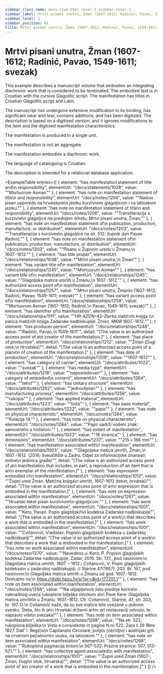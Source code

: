 ```yaml
---
sidebar_class_name: menu-item-html-level-1 sidebar-level-1
sidebar_label: Mrtvi pisani unutra, Žman (1607-1612; Radinić, Pavao, 1549-1611; svezak)
sidebar_level: 1
sidebar_position: 61
title: Mrtvi pisani unutra, Žman (1607-1612; Radinić, Pavao, 1549-1611; svezak)
---
```


# Mrtvi pisani unutra, Žman (1607-1612; Radinić, Pavao, 1549-1611; svezak)

This example describes a manuscript volume that embodies an integrating diachronic
              work that is considered to be terminated. The embodied text is in Croatian with the
              cursive Glagolitic script. The manifestation has titles in Croatian Glagolitic script
              and Latin.

The manuscript has undergone extensive modification to its binding, has significant
              wear and tear, contains additions, and has been digitized. The description is based on
              a digitised version, and it ignores modifications to the item and the digitised
              manifestation characteristics.

The manifestation is produced in a single unit.

The manifestation is not an aggregate.

The manifestation embodies a diachronic work.

The language of cataloguing is Croatian.

The description is intended for a relational database application.

<ExampleTable
  entries={[
    {
      element: "has manifestation statement of title and\n                    responsibility",
      elementUrl: "/docs/statements/1028",
      value: "\"Mortuorum Asman\""
    },
    {
      element: "has note on manifestation statement of title\n                    and responsibility",
      elementUrl: "/docs/notes/1206",
      value: "\"Naslov pisan usporedo na hrvatskom\n                  jeziku kurzivnom glagoljicom i na latinskom jeziku.\""
    },
    {
      element: "has note on manifestation statement of title\n                    and responsibility",
      elementUrl: "/docs/notes/1206",
      value: "\"Transliteracija s kurzivne\n                  glagoljice na prednjem omotu: Mrtvi pisani unutra, Žman.\""
    },
    {
      element: "has note on manifestation statement of\n                    publication, production, manufacture, or distribution",
      elementUrl: "/docs/notes/1203",
      value: "\"Transliteracija s kurzivne\n                  glagoljice na str. 512: župnik don Pavao Radinić.\""
    },
    {
      element: "has note on manifestation statement of\n                    publication, production, manufacture, or distribution",
      elementUrl: "/docs/notes/1203",
      value: "\"Pisano u Župnom uredu u Žmanu,\n                  1607.-1612.\""
    },
    {
      element: "has title proper",
      elementUrl: "/docs/relationships/1038",
      value: "\"Mrtvi pisani unutra,\n                  Žman\""
    },
    {
      element: "has variant title of\n                    manifestation",
      elementUrl: "/docs/relationships/1245",
      value: "\"Mortuorum Asman\""
    },
    {
      element: "has variant title of\n                    manifestation",
      elementUrl: "/docs/relationships/1245",
      value: "\"Glagoljska matica umrlih u Žmanu,\n                  1607.-1612.\""
    },
    {
      element: "has authorized access point of\n                    manifestation",
      elementUrl: "/docs/relationships/1257",
      value: "\"Mrtvi pisani unutra, Žman\n                  (1607-1612; Radinić, Pavao, 1549-1611; svezak)\""
    },
    {
      element: "has variant access point of\n                    manifestation",
      elementUrl: "/docs/relationships/1258",
      value: "\"Mortuorum Asman (1607-1612; Radinić,\n                  Pavao, 1549-1611; svezak)\""
    },
    {
      element: "has identifier of\n                  manifestation",
      elementUrl: "/docs/relationships/1111",
      value: "\"HR-AZDN-43-Zbirka matičnih knjiga i\n                  parica matičnih knjiga Zadarske nadbiskupije: Žman, MKM 1607.-1612.\""
    },
    {
      element: "has producer person",
      elementUrl: "/docs/relationships/1248",
      value: "\"Radinić, Pavao,\n                    1549-1611\"",
      detail: "[The value is an authorized access point of a\n                      creator of the manifestation.]"
    },
    {
      element: "has place of production",
      elementUrl: "/docs/relationships/1212",
      value: "\"Žman (Dugi otok,\n                    Hrvatska)\"",
      detail: "[The value is an authorized access point of a place\n                      of creation of the manifestation.]"
    },
    {
      element: "has date of production",
      elementUrl: "/docs/relationships/1209",
      value: "\"1607-1612\""
    },
    {
      element: "has category of carrier",
      elementUrl: "/docs/attributes/1022",
      value: "\"svezak\""
    },
    {
      element: "has media type",
      elementUrl: "/docs/attributes/1218",
      value: "\"neposredovan\""
    },
    {
      element: "has category of embodied\n                  content",
      elementUrl: "/docs/attributes/1264",
      value: "\"tekst\""
    },
    {
      element: "has unitary structure",
      elementUrl: "/docs/attributes/1262",
      value: "\"jednodijelan\""
    },
    {
      element: "has manufacturing process",
      elementUrl: "/docs/attributes/1256",
      value: "\"rukopis\""
    },
    {
      element: "has applied material",
      elementUrl: "/docs/attributes/1223",
      value: "\"tinta\""
    },
    {
      element: "has base material",
      elementUrl: "/docs/attributes/1222",
      value: "\"papir\""
    },
    {
      element: "has note on physical characteristic",
      elementUrl: "/docs/notes/1284",
      value: "\"Kolacija 14.\""
    },
    {
      element: "has note on physical characteristic",
      elementUrl: "/docs/notes/1284",
      value: "\"Papir sadrži vodeni znak: samostrel\n                  s trolistom.\""
    },
    {
      element: "has extent of manifestation",
      elementUrl: "/docs/attributes/1023",
      value: "\"18 stranica\""
    },
    {
      element: "has dimensions",
      elementUrl: "/docs/attributes/1237",
      value: "\"215 x 166 mm\""
    },
    {
      element: "has manifestation associated with\n                      manifestation",
      elementUrl: "/docs/relationships/1003",
      value: "\"Glagoljska matica umrlih, Žman,\n                    1607.-1612. (2016; Sveučilište u Zadru. Odjel za informacijske znanosti; online\n                    jedinica građe)\"",
      detail: "[The value is an authorized access point of a\n                      manifestation that includes, in part, a reproduction of an item that is an\n                      exemplar of the manifestation.]"
    },
    {
      element: "has expression embodied in\n                      manifestation",
      elementUrl: "/docs/relationships/1012",
      value: "\"Župni ured Žman. Matična knjiga\n                    umrlih, 1607-1612 (tekst; hrvatski)\"",
      detail: "[The value is an authorized access point of an\n                      expression that is embodied in the manifestation.]"
    },
    {
      element: "has note on expression associated with\n                    manifestation",
      elementUrl: "/docs/notes/1267",
      value: "\"Hrvatski tekst pisan kurzivnom\n                  glagoljicom.\""
    },
    {
      element: "has work associated with\n                      manifestation",
      elementUrl: "/docs/relationships/1001",
      value: "\"Kero, Pavao. Popis glagoljskih\n                    kodeksa Zadarske nadbiskupije\"",
      detail: "[The value is an authorized access point of a work\n                      that describes a work that is embodied in the manifestation.]"
    },
    {
      element: "has work associated with\n                      manifestation",
      elementUrl: "/docs/relationships/1001",
      value: "\"Cvitanović, Vladislav. Popis\n                    glagoljskih kodeksa u zadarskoj nadbiskupiji\"",
      detail: "[The value is an authorized access point of a work\n                      that describes a work that is embodied in the manifestation.]"
    },
    {
      element: "has note on work associated with\n                    manifestation",
      elementUrl: "/docs/notes/1270",
      value: "\"Navedeno u: Kero, P. Popis\n                  glagoljskih kodeksa Zadarske nadbiskupije. Zadar, 2015. Str. 137., pod naslovom:\n                  Glagoljska matica umrlih, 1607. – 1612.; Cvitanović, V. Popis glagoljskih kodeksa\n                  u zadarskoj nadbiskupiji. // Starine 47(1957), 203. Br. 167, pod naslovom:\n                  Glagoljska matica umrlih u Žmanu od god. 1607.-1612. Dostupno na:\n                  https://dizbi.hazu.hr/a/?pr=i&id=177251.\""
    },
    {
      element: "has note on item associated with\n                    manifestation",
      elementUrl: "/docs/notes/1268",
      value: "\"Na ulijepljenom listu prednje korice\n                  naknadnog uveza rukopisna bilješka olovkom don Pave Kere: Glagoljska matica umrlih\n                  u Žmanu, 1607.-1612. Ctr. Cvitanović, Starine, 47, str. 203, br. 167. D.\n                  Cvitanović kaže, da su sve matice bile uvezane u jednom svesku. Šteta, što ih je\n                  Hrvatski državni arhiv pri restauraciji odvojio, te napravio više\n                  svezaka!\""
    },
    {
      element: "has note on item associated with\n                    manifestation",
      elementUrl: "/docs/notes/1268",
      value: "\"Na str. 522, rukopisna bilješka:\n                  Visto e consistente in pagine N.ro 522. Zara li 26 9bre 1827. Dall' I. Reg(i)o\n                  Capitanato Circolare; potpis (nečitljiv) i austrijski grb na crvenom pečatnom\n                  vosku, na latinskom.\""
    },
    {
      element: "has note on item associated with\n                    manifestation",
      elementUrl: "/docs/notes/1268",
      value: "\"Rukopisna paginacija tintom:\n                  507-522. Prazne stranice: 507, 513-521.\""
    },
    {
      element: "has collective agent associated\n                      with manifestation",
      elementUrl: "/docs/relationships/1007",
      value: "\"Župni ured Žman (1607-; Žman, Dugi\n                    otok, Hrvatska)\"",
      detail: "[The value is an authorized access point of a\n                      creator of a work that is embodied in the manifestation.]"
    }
  ]}
/>

